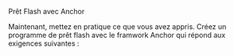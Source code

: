 
<ChallengeTitle>Prêt Flash avec Anchor</ChallengeTitle>

Maintenant, mettez en pratique ce que vous avez appris. Créez un programme de prêt flash avec le framwork Anchor qui répond aux exigences suivantes :

<RequirementList>
  <Requirement
    title="Challenge 1: Créer une instruction `borrow`"
    description="Votre programme doit permettre à un emprunteur d'emprunter de l'argent au protocole et vérifier qu'une instruction `repay` est présente à la fin de la transaction"
  />

  <Requirement
    title="Challenge 2: Créer une instruction `repay`"
    description="Votre programme doit vérifier le `borrowed_amount` à la fin de la transaction et rembourser le protocole avec le montant correct."
  />
</RequirementList>

